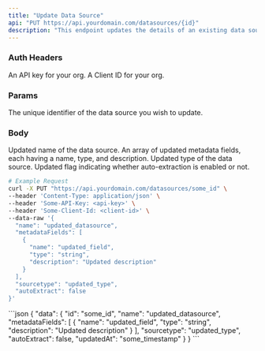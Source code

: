 ```yaml
---
title: "Update Data Source"
api: "PUT https://api.yourdomain.com/datasources/{id}"
description: "This endpoint updates the details of an existing data source by its ID."
---
```


### Auth Headers


<ParamField required header="Some-API-Key" type="string">
  An API key for your org.
</ParamField>

<ParamField required header="Some-Client-Id" type="string">
  A Client ID for your org.
</ParamField>

### Params

<ParamField required path="id" type="string">
  The unique identifier of the data source you wish to update.
</ParamField>

### Body

<ParamField body="name" type="string">
  Updated name of the data source.
</ParamField>

<ParamField body="metadataFields" type="array">
  An array of updated metadata fields, each having a name, type, and description.
</ParamField>

<ParamField body="sourcetype" type="string">
  Updated type of the data source.
</ParamField>

<ParamField body="autoExtract" type="boolean">
  Updated flag indicating whether auto-extraction is enabled or not.
</ParamField>

<RequestExample>

```bash
# Example Request
curl -X PUT "https://api.yourdomain.com/datasources/some_id" \
--header 'Content-Type: application/json' \
--header 'Some-API-Key: <api-key>' \
--header 'Some-Client-Id: <client-id>' \
--data-raw '{
  "name": "updated_datasource",
  "metadataFields": [
    {
      "name": "updated_field",
      "type": "string",
      "description": "Updated description"
    }
  ],
  "sourcetype": "updated_type",
  "autoExtract": false
}'
```
</RequestExample>


<ResponseExample>
```json
{
  "data": {
    "id": "some_id",
    "name": "updated_datasource",
    "metadataFields": [
      {
        "name": "updated_field",
        "type": "string",
        "description": "Updated description"
      }
    ],
    "sourcetype": "updated_type",
    "autoExtract": false,
    "updatedAt": "some_timestamp"
  }
}
```
</ResponseExample>
